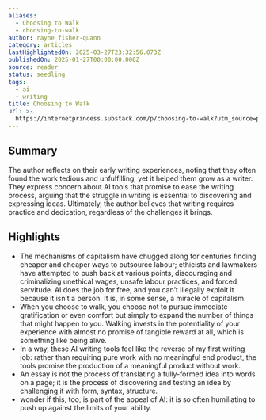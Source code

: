 ```yaml
---
aliases:
  - Choosing to Walk
  - choosing-to-walk
author: rayne fisher-quann
category: articles
lastHighlightedOn: 2025-03-27T23:32:56.073Z
publishedOn: 2025-01-27T00:00:00.000Z
source: reader
status: seedling
tags:
  - ai
  - writing
title: Choosing to Walk
url: >-
  https://internetprincess.substack.com/p/choosing-to-walk?utm_source=post-email-title&publication_id=69119&post_id=142474682&utm_campaign=email-post-title&isFreemail=true&r=og9hp&triedRedirect=true&utm_medium=email
---
```

## Summary

The author reflects on their early writing experiences, noting that they often found the work tedious and unfulfilling, yet it helped them grow as a writer. They express concern about AI tools that promise to ease the writing process, arguing that the struggle in writing is essential to discovering and expressing ideas. Ultimately, the author believes that writing requires practice and dedication, regardless of the challenges it brings.

## Highlights

- The mechanisms of capitalism have chugged along for centuries finding cheaper and cheaper ways to outsource labour; ethicists and lawmakers have attempted to push back at various points, discouraging and criminalizing unethical wages, unsafe labour practices, and forced servitude. AI does the job for free, and you can’t illegally exploit it because it isn’t a person. It is, in some sense, a miracle of capitalism.
- When you choose to walk, you choose not to pursue immediate gratification or even comfort but simply to expand the number of things that might happen to you. Walking invests in the potentiality of your experience with almost no promise of tangible reward at all, which is something like being alive.
- In a way, these AI writing tools feel like the reverse of my first writing job: rather than requiring pure work with no meaningful end product, the tools promise the production of a meaningful product without work.
- An essay is not the process of translating a fully-formed idea into words on a page; it is the process of discovering and testing an idea by challenging it with form, syntax, structure.
- wonder if this, too, is part of the appeal of AI: it is so often humiliating to push up against the limits of your ability.

